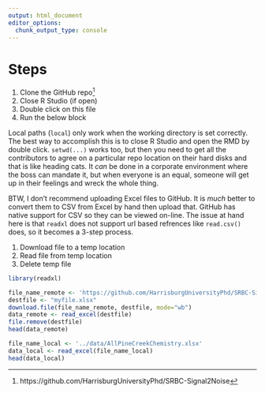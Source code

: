 ---
output: html_document
editor_options: 
  chunk_output_type: console
---
# Steps

1. Clone the GitHub repo[^repo]
2. Close R Studio (if open)
3. Double click on this file
4. Run the below block

Local paths (`local`) only work when the working directory is set correctly.
The best way to accomplish this is to close R Studio and open the RMD by double click.
`setwd(...)` works too, but then you need to get all the contributors to agree on a particular repo location on their hard disks and that is like heading cats.
It _can_ be done in a corporate environment where the boss can mandate it, but when everyone is an equal, someone will get up in their feelings and wreck the whole thing.

BTW, I don't recommend uploading Excel files to GitHub.
It is _much_ better to convert them to CSV from Excel by hand then upload that.
GitHub has native support for CSV so they can be viewed on-line.
The issue at hand here is that `readxl` does not support url based refrences like `read.csv()` does, so it becomes a 3-step process.

1. Download file to a temp location
2. Read file from temp location
3. Delete temp file

```{r}
library(readxl)

file_name_remote <- 'https://github.com/HarrisburgUniversityPhd/SRBC-Signal2Noise/blob/master/Data/AllPineCreekChemistry.xlsx?raw=true'
destfile <- "myfile.xlsx"
download.file(file_name_remote, destfile, mode="wb")
data_remote <- read_excel(destfile)
file.remove(destfile)
head(data_remote)

file_name_local <- '../data/AllPineCreekChemistry.xlsx'
data_local <- read_excel(file_name_local)
head(data_local)
```

[^repo]: https://github.com/HarrisburgUniversityPhd/SRBC-Signal2Noise